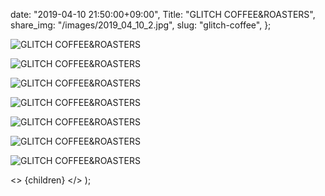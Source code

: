 
  date: "2019-04-10 21:50:00+09:00",
  Title: "GLITCH COFFEE&ROASTERS",
  share_img: "/images/2019_04_10_2.jpg",
  slug: "glitch-coffee",
};

![GLITCH COFFEE&ROASTERS](/images/2019_04_10_1.jpg)

![GLITCH COFFEE&ROASTERS](/images/2019_04_10_2.jpg)

![GLITCH COFFEE&ROASTERS](/images/2019_04_10_3.jpg)

![GLITCH COFFEE&ROASTERS](/images/2019_04_10_4.jpg)

![GLITCH COFFEE&ROASTERS](/images/2019_04_10_5.jpg)

![GLITCH COFFEE&ROASTERS](/images/2019_04_10_6.jpg)

![GLITCH COFFEE&ROASTERS](/images/2019_04_10_7.jpg)

  <>
    <Head>
      <title>{meta.Title} | 異郷好実</title>
    </Head>
    <PostLayout meta={meta}>{children}</PostLayout>
  </>
);
